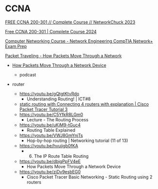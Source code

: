 # CCNA

[FREE CCNA 200-301 // Complete Course // NetworkChuck 2023](https://youtube.com/playlist?list=PLIhvC56v63IJVXv0GJcl9vO5Z6znCVb1P)

[Free CCNA 200-301 | Complete Course 2024](https://youtube.com/playlist?list=PLxbwE86jKRgMpuZuLBivzlM8s2Dk5lXBQ&si=5P7Kn6tIklUXAqCa)

[Computer Networking Course - Network Engineering CompTIA Network+ Exam Prep](https://youtu.be/qiQR5rTSshw)

[ Packet Traveling - How Packets Move Through a Network ](https://youtu.be/rYodcvhh7b8)

- [ How Packets Move Through a Network Device ](https://youtu.be/dbjgPpFV4eE)

  - podcast

- router
  - https://youtu.be/gQtgtKtvRdo
    - Understanding Routing! | ICT#8
  - [ static routing with Connecting 4 routers with explanation | Cisco Packet Tracer Tutorial 3 ](https://youtu.be/rZw_b0wpQ00)
  - https://youtu.be/C5YfkR8LGm0
    - Lecture - The Routing Process
  - https://youtu.be/uKiM9-tGuc4
    - Routing Table Explained
  - https://youtu.be/VWJ8GmYnjTs
    - Hop-by-hop routing | Networking tutorial (11 of 13)
  - https://youtu.be/hvuiigb0fKA
    - 6. The IP Route Table Routing
  - https://youtu.be/dbjgPpFV4eE
    - How Packets Move Through a Network Device
  - https://youtu.be/ziDv9esbEG0
    - Cisco Packet Tracer Basic Networking - Static Routing using 2 routers
